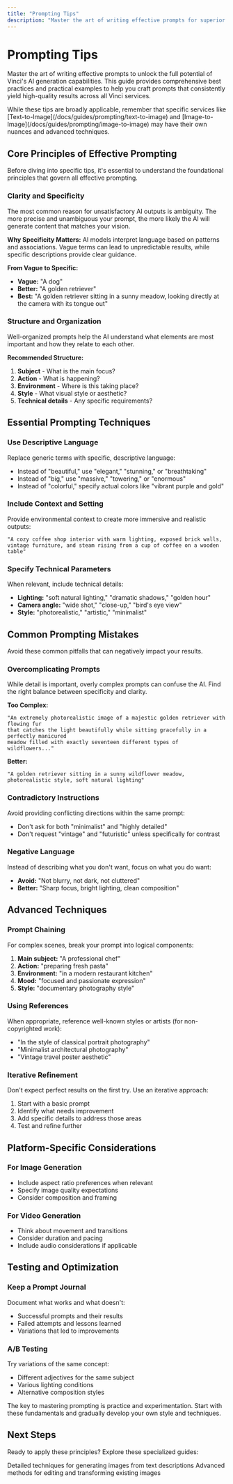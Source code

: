 ```yaml
---
title: "Prompting Tips"
description: "Master the art of writing effective prompts for superior AI-generated content with Vinci."
---
```


# Prompting Tips

Master the art of writing effective prompts to unlock the full potential of Vinci's AI generation capabilities. This guide provides comprehensive best practices and practical examples to help you craft prompts that consistently yield high-quality results across all Vinci services.

<Info>
While these tips are broadly applicable, remember that specific services like [Text-to-Image](/docs/guides/prompting/text-to-image) and [Image-to-Image](/docs/guides/prompting/image-to-image) may have their own nuances and advanced techniques.
</Info>

## Core Principles of Effective Prompting

Before diving into specific tips, it's essential to understand the foundational principles that govern all effective prompting.

### Clarity and Specificity

<Tip>
The most common reason for unsatisfactory AI outputs is ambiguity. The more precise and unambiguous your prompt, the more likely the AI will generate content that matches your vision.
</Tip>

**Why Specificity Matters:**
AI models interpret language based on patterns and associations. Vague terms can lead to unpredictable results, while specific descriptions provide clear guidance.

**From Vague to Specific:**
- **Vague:** "A dog"
- **Better:** "A golden retriever"
- **Best:** "A golden retriever sitting in a sunny meadow, looking directly at the camera with its tongue out"

### Structure and Organization

Well-organized prompts help the AI understand what elements are most important and how they relate to each other.

**Recommended Structure:**
1. **Subject** - What is the main focus?
2. **Action** - What is happening?
3. **Environment** - Where is this taking place?
4. **Style** - What visual style or aesthetic?
5. **Technical details** - Any specific requirements?

## Essential Prompting Techniques

### Use Descriptive Language

Replace generic terms with specific, descriptive language:

- Instead of "beautiful," use "elegant," "stunning," or "breathtaking"
- Instead of "big," use "massive," "towering," or "enormous"
- Instead of "colorful," specify actual colors like "vibrant purple and gold"

### Include Context and Setting

Provide environmental context to create more immersive and realistic outputs:

```text
"A cozy coffee shop interior with warm lighting, exposed brick walls, 
vintage furniture, and steam rising from a cup of coffee on a wooden table"
```

### Specify Technical Parameters

When relevant, include technical details:

- **Lighting:** "soft natural lighting," "dramatic shadows," "golden hour"
- **Camera angle:** "wide shot," "close-up," "bird's eye view"
- **Style:** "photorealistic," "artistic," "minimalist"

## Common Prompting Mistakes

<Warning>
Avoid these common pitfalls that can negatively impact your results.
</Warning>

### Overcomplicating Prompts

While detail is important, overly complex prompts can confuse the AI. Find the right balance between specificity and clarity.

**Too Complex:**
```text
"An extremely photorealistic image of a majestic golden retriever with flowing fur 
that catches the light beautifully while sitting gracefully in a perfectly manicured 
meadow filled with exactly seventeen different types of wildflowers..."
```

**Better:**
```text
"A golden retriever sitting in a sunny wildflower meadow, 
photorealistic style, soft natural lighting"
```

### Contradictory Instructions

Avoid providing conflicting directions within the same prompt:

- Don't ask for both "minimalist" and "highly detailed"
- Don't request "vintage" and "futuristic" unless specifically for contrast

### Negative Language

Instead of describing what you don't want, focus on what you do want:

- **Avoid:** "Not blurry, not dark, not cluttered"
- **Better:** "Sharp focus, bright lighting, clean composition"

## Advanced Techniques

### Prompt Chaining

For complex scenes, break your prompt into logical components:

1. **Main subject:** "A professional chef"
2. **Action:** "preparing fresh pasta"
3. **Environment:** "in a modern restaurant kitchen"
4. **Mood:** "focused and passionate expression"
5. **Style:** "documentary photography style"

### Using References

When appropriate, reference well-known styles or artists (for non-copyrighted work):

- "In the style of classical portrait photography"
- "Minimalist architectural photography"
- "Vintage travel poster aesthetic"

### Iterative Refinement

Don't expect perfect results on the first try. Use an iterative approach:

1. Start with a basic prompt
2. Identify what needs improvement
3. Add specific details to address those areas
4. Test and refine further

## Platform-Specific Considerations

### For Image Generation

- Include aspect ratio preferences when relevant
- Specify image quality expectations
- Consider composition and framing

### For Video Generation

- Think about movement and transitions
- Consider duration and pacing
- Include audio considerations if applicable

## Testing and Optimization

### Keep a Prompt Journal

Document what works and what doesn't:
- Successful prompts and their results
- Failed attempts and lessons learned
- Variations that led to improvements

### A/B Testing

Try variations of the same concept:
- Different adjectives for the same subject
- Various lighting conditions
- Alternative composition styles

<Tip>
The key to mastering prompting is practice and experimentation. Start with these fundamentals and gradually develop your own style and techniques.
</Tip>

## Next Steps

Ready to apply these principles? Explore these specialized guides:

<CardGroup cols={2}>
  <Card title="Text-to-Image Prompting" icon="image" href="/docs/guides/prompting/text-to-image">
    Detailed techniques for generating images from text descriptions
  </Card>
  <Card title="Image-to-Image Prompting" icon="arrows-rotate" href="/docs/guides/prompting/image-to-image">
    Advanced methods for editing and transforming existing images
  </Card>
</CardGroup>